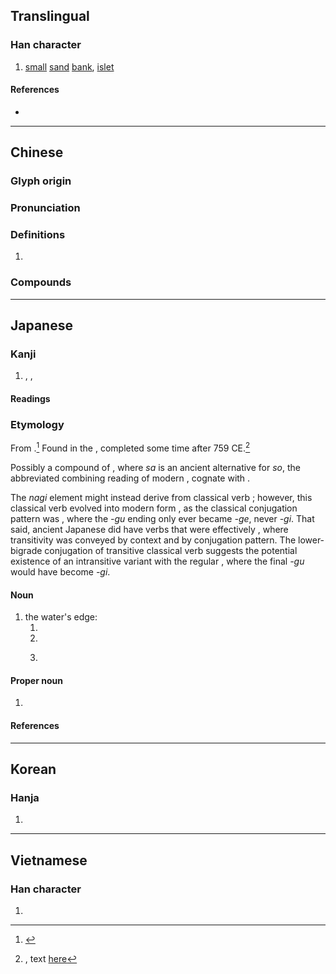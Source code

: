 {{character info/new}}
{{character info/new|0xfa46}}
==Translingual==

===Han character===
{{Han char|rn=85|rad=水|as=08|sn=11|four=34160|canj=EJKA|ids=⿰氵者}}

# [[small]] [[sand]] [[bank]], [[islet]]

====References====
* {{Han ref|kx=0633.410|dkj=17758|dj=1040.010|hdz=31640.040|uh=6E1A|ud=28186|bh=B25A|bd=45658}}

----

==Chinese==
{{zh-forms}}

===Glyph origin===
{{Han etym}}

===Pronunciation===
{{zh-pron
|m=zhǔ
|c=zyu2
|mn=chú
|mc=y
|oc=
|cat=n
}}

===Definitions===
{{zh-hanzi}}

# {{rfdef|zh}}

===Compounds===
{{zh-der|渚宮|煙渚|江渚|洲渚}}

----

==Japanese==

===Kanji===
{{ja-kanji|grade=n|rs=水08}}

# {{l|en|strand}}, {{l|en|beach}}, {{l|en|shore}}

====Readings====
{{ja-readings
|goon=しょ
|kanon=しょ
|kun=なぎさ-
|nanori=なぎ
}}

===Etymology===
{{ja-kanjitab|なぎさ|yomi=k}}

From {{inh|ja|ojp|sort=なぎさ|-}}.<ref name="KDJ">{{R:Kokugo Dai Jiten}}</ref>  Found in the ''{{w|Man'yōshú}}'', completed some time after 759 CE.<ref name="MYS">{{RQ:Manyoshu|15|3706}}, text [http://jti.lib.virginia.edu/japanese/manyoshu/Man15Yo.html#3706 here]</ref>

Possibly a compound of {{compound|lang=ja|sort=なぎさ|凪ぎ|tr1=nagi|t1=calming, dying down|pos1=the {{m|ja|連用形|tr=ren'yōkei||continuative or stem form}} of verb {{m|ja|凪ぐ|tr=nagu||to calm down, to die down|pos=as of waves or wind}}, cognate with {{m|ja|和やか|tr=nagoyaka||calm, quiet}}|磯|tr2=sa|t2=rocky shore, pebble beach}}, where ''sa'' is an ancient alternative for ''so'', the abbreviated combining reading of modern {{m|ja|磯|tr=iso}}, cognate with {{m|ja|石|tr=ishi||rock, stone}}.

The ''nagi'' element might instead derive from classical verb {{m|ja|投ぐ|tr=nagu||to beat, strike, hit; to throw, fling, cast}}; however, this classical verb evolved into modern form {{m|ja|投げる|tr=nageru}}, as the classical conjugation pattern was {{m|ja|下二段|tr=shimo nidan||lower bigrade}}, where the ''-gu'' ending only ever became ''-ge'', never ''-gi''.  That said, ancient Japanese did have verbs that were effectively {{l|en|ambitransitive}}, where transitivity was conveyed by context and by conjugation pattern.  The lower-bigrade conjugation of transitive classical verb {{m|ja|投ぐ|tr=nagu}} suggests the potential existence of an intransitive variant with the regular {{m|ja|四段活用|tr=yodan katsuyō||quadrigrade conjugation}}, where the final ''-gu'' would have become ''-gi''.

====Noun====
{{ja-noun|なぎさ|count=-}}

# the water's edge:
## {{l|en|beach}}
## {{l|en|shore}}
## {{l|en|bank}} {{qualifier|as of a river or stream}}

====Proper noun====
{{ja-pos|proper|なぎさ}}

# {{given name|unisex|lang=ja|sort=なぎさ}}

====References====
<references/>
{{ja-kref
|ku=2977
|shift=8f8d
|jis=3D6D
|euc=BDED
|freq=2226
|nelson=2617
|newnelson=3164
|halpern=525
|kld=386
|heisig=1263
|tuttle=3a9.1
}}

----

==Korean==

===Hanja===
{{ko-hanja|hangeul=저|eumhun=|rv=jeo|mr=chŏ|y=ce}}

# {{defn|lang=ko|sort=水08}}

----

==Vietnamese==

===Han character===
{{vi-readings|rs=水08| hanviet = chã}}

# {{defn|lang=vi|sort=水08}}